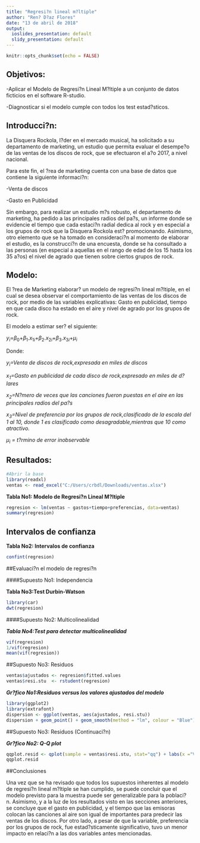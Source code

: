 ---
title: "Regresi?n lineal m?ltiple"
author: "Ren? D?az Flores"
date: "13 de abril de 2018"
output:
  ioslides_presentation: default
  slidy_presentation: default
---

```{r setup, include=FALSE}
knitr::opts_chunk$set(echo = FALSE)
```

## Objetivos:


-Aplicar el Modelo de Regresi?n Lineal M?ltiple a un conjunto de datos ficticios en el software R-studio.


-Diagnosticar si el modelo cumple con todos los test estad?sticos.

## Introducci?n:

La Disquera Rockola, l?der en el mercado musical, ha solicitado a su departamento de marketing, un estudio que permita evaluar el desempe?o de las ventas de los discos de rock, que se efectuaron el a?o 2017, a nivel nacional. 

Para este fin, el ?rea de marketing cuenta con una base de datos que contiene la
siguiente informaci?n:  

-Venta de discos

-Gasto en Publicidad  

Sin embargo, para realizar un estudio m?s robusto, el departamento de marketing, ha
pedido a las principales radios del pa?s, un informe donde se evidencie el tiempo que
cada estaci?n radial dedica al rock y en especial a los grupos de rock que la Disquera
Rockola est? promocionando. Asimismo, otro elemento que se ha tomado en consideraci?n al momento de elaborar el estudio, es la construcci?n de una encuesta, donde se ha consultado a las personas (en especial a aquellas en el rango de edad de los 15 hasta los 35 a?os) el nivel de agrado que tienen sobre ciertos grupos de rock.

## Modelo:

El ?rea de Marketing elaborar? un  modelo de regresi?n lineal m?ltiple, en el cual se desea observar el comportamiento de las ventas de los discos de rock, por medio de las variables explicativas: Gasto en publicidad, tiempo en que cada disco ha estado en el aire y nivel de agrado por los grupos de rock.

El modelo a estimar ser? el siguiente:

$y_{i}$=$\beta_{0}$+$\beta_{1}$.$x_{1i}$+$\beta_{2}$.$x_{2i}$+$\beta_{3}$.$x_{3i}$+$\mu_{i}$

Donde:

*$y_{i}$=Venta de discos de rock,expresada en miles de discos*

*$x_{1}$=Gasto en publicidad de cada disco de rock,expresado en miles de d?lares*

*$x_{2}$=N?mero de veces que las canciones fueron puestas en el aire en las principales radios del pa?s*

*$x_{3}$=Nivel de preferencia por los grupos de rock,clasificado de la escala del 1 al 10, donde 1 es clasificado como desagradable,mientras que 10 como atractivo.*

*$\mu_{i}$  = t?rmino de error inobservable*


## Resultados:

```{r echo=FALSE}
#Abrir la base
library(readxl)
ventas <- read_excel("C:/Users/crbdl/Downloads/ventas.xlsx")
```

**Tabla No1: Modelo de Regresi?n Lineal M?ltiple**
```{r echo=FALSE}
regresion <- lm(ventas ~ gastos+tiempo+preferencias, data=ventas)
summary(regresion)
```

## Intervalos de confianza

**Tabla No2: Intervalos de confianza**
```{r echo=FALSE}
confint(regresion)
```

##Evaluaci?n el modelo de regresi?n

####Supuesto No1: Independencia

**Tabla No3:Test Durbin-Watson**
```{r echo=FALSE}
library(car)
dwt(regresion) 
```

####Supuesto No2: Multicolinealidad

***Tabla No4:Test para detectar multicolinealidad***
```{r echo=FALSE}
vif(regresion)
1/vif(regresion)
mean(vif(regresion))
```

##Supuesto No3: Residuos

```{r echo=FALSE}
ventas$ajustados <- regresion$fitted.values
ventas$resi.stu  <- rstudent(regresion)
```

***Gr?fico No1:Residuos versus los valores ajustados del modelo***
```{r echo=FALSE}
library(ggplot2)
library(extrafont)
dispersion <- ggplot(ventas, aes(ajustados, resi.stu))
dispersion + geom_point() + geom_smooth(method = "lm", colour = "Blue")+ labs(x = "Valores ajustados", y = "Studentized Residual") 
```

##Supuesto No3: Residuos (Continuaci?n)

***Gr?fico No2: Q-Q plot***
```{r echo=FALSE}
qqplot.resid <- qplot(sample = ventas$resi.stu, stat="qq") + labs(x ="Valores te?ricos", y = "Valores observados")  
qqplot.resid
```

##Conclusiones

Una vez que se ha revisado que todos los supuestos inherentes al modelo de regresi?n lineal 
m?ltiple se han cumplido, se puede concluir que el modelo previsto para la muestra puede ser
generalizable para la poblaci?n. Asimismo, y a la luz de los resultados visto en las secciones
anteriores, se concluye que el gasto en publicidad, y el tiempo que las emisoras colocan las
canciones al aire son igual de importantes para predecir las ventas de los discos.  Por otro lado,
a pesar de que la variable, preferencia por los grupos de rock, fue estad?sticamente significativo,
tuvo un menor impacto en relaci?n a las dos variables antes mencionadas.  